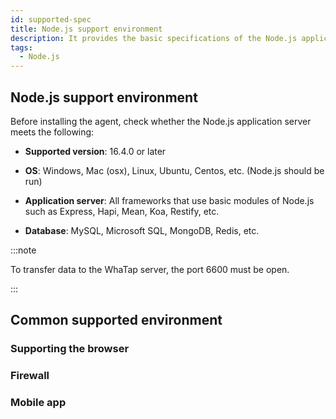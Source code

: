 ```yaml
---
id: supported-spec
title: Node.js support environment
description: It provides the basic specifications of the Node.js application server in which the WhaTap Monitoring service runs.
tags:
  - Node.js
---
```


## Node.js support environment

Before installing the agent, check whether the Node.js application server meets the following:

- **Supported version**: 16.4.0 or later

- **OS**: Windows, Mac (osx), Linux, Ubuntu, Centos, etc. (Node.js should be run)

- **Application server**: All frameworks that use basic modules of Node.js such as Express, Hapi, Mean, Koa, Restify, etc.

- **Database**: MySQL, Microsoft SQL, MongoDB, Redis, etc.

:::note

To transfer data to the WhaTap server, the port 6600 must be open.

:::

## Common supported environment

### Supporting the browser


<Supportedbrowser />

### Firewall


<Proxy /> 

### Mobile app


<Mobileapp />  
